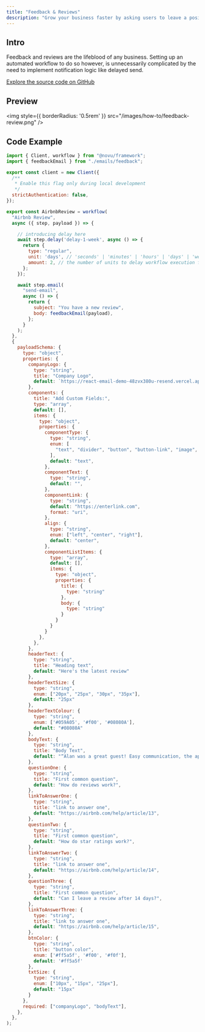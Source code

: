 ```yaml
---
title: "Feedback & Reviews"
description: "Grow your business faster by asking users to leave a positive review"
---
```


## Intro

Feedback and reviews are the lifeblood of any business. Setting up an automated workflow to do so however, is unnecessarily complicated by the need to implement notification logic like delayed send. 

[Explore the source code on GitHub](https://github.com/novuhq/examples/tree/main/novu-workflows/react/feedback-reviews)

## Preview

<img
  style={{ borderRadius: '0.5rem' }}
  src="/images/how-to/feedback-review.png"
/>

## Code Example

```javascript
import { Client, workflow } from "@novu/framework";
import { feedbackEmail } from "./emails/feedback";

export const client = new Client({
  /**
   * Enable this flag only during local development
   */
  strictAuthentication: false,
});

export const AirbnbReview = workflow(
  "Airbnb Review",
  async ({ step, payload }) => {

    // introducing delay here
    await step.delay('delay-1-week', async () => {
      return {
        type: "regular",
        unit: 'days', // 'seconds' | 'minutes' | 'hours' | 'days' | 'weeks' | 'months'
        amount: 2, // the number of units to delay workflow execution for
      };
    });

    await step.email(
      "send-email",
      async () => {
        return {
          subject: "You have a new review",
          body: feedbackEmail(payload),
        };
      }
    );
  },
  {
    payloadSchema: {
      type: "object",
      properties: {
        companyLogo: {
          type: "string",
          title: "Company Logo",
          default: `https://react-email-demo-48zvx380u-resend.vercel.app/static/airbnb-logo.png`,
        },
        components: {
          title: "Add Custom Fields:",
          type: "array",
          default: [],
          items: {
            type: "object",
            properties: {
              componentType: {
                type: "string",
                enum: [
                  "text", "divider", "button", "button-link", "image", "image-2", "image-3", "heading",
                ],
                default: "text",
              },
              componentText: {
                type: "string",
                default: "",
              },
              componentLink: {
                type: "string",
                default: "https://enterlink.com",
                format: "uri",
              },
              align: {
                type: "string",
                enum: ["left", "center", "right"],
                default: "center",
              },
              componentListItems: {
                type: "array",
                default: [],
                items: {
                  type: "object",
                  properties: {
                    title: {
                      type: "string"
                    },
                    body: {
                      type: "string"
                    }
                  }
                }
              }
            },
          },
        },
        headerText: {
          type: "string",
          title: "Heading text",
          default: "Here's the latest review"
        },
        headerTextSize: {
          type: "string",
          enum: ["20px", "25px", "30px", "35px"],
          default: "25px"
        },
        headerTextColour: {
          type: "string",
          enum: ['#059A05', '#f00', '#08080A'],
          default: "#08080A"
        },
        bodyText: {
          type: "string",
          title: "Body Text",
          default: "“Alan was a great guest! Easy communication, the apartment was left in great condition, very polite, and respectful of all house rules. He’s welcome back anytime and would easily recommend him to any host!”",
        },
        questionOne: {
          type: "string",
          title: "First common question",
          default: "How do reviews work?",
        },
        linkToAnswerOne: {
          type: "string",
          title: "link to answer one",
          default: "https://airbnb.com/help/article/13",
        },
        questionTwo: {
          type: "string",
          title: "First common question",
          default: "How do star ratings work?",
        },
        linkToAnswerTwo: {
          type: "string",
          title: "link to answer one",
          default: "https://airbnb.com/help/article/14",
        },
        questionThree: {
          type: "string",
          title: "First common question",
          default: "Can I leave a review after 14 days?",
        },
        linkToAnswerThree: {
          type: "string",
          title: "link to answer one",
          default: "https://airbnb.com/help/article/15",
        },
        btnColor: {
          type: "string",
          title: "button color",
          enum: ['#ff5a5f', '#f00', '#f0f'],
          default: '#ff5a5f'
        },
        txtSize: {
          type: "string",
          enum: ["10px", "15px", "25px"],
          default: "15px"
        }
      },
      required: ["companyLogo", "bodyText"],
    },
  },
);
```